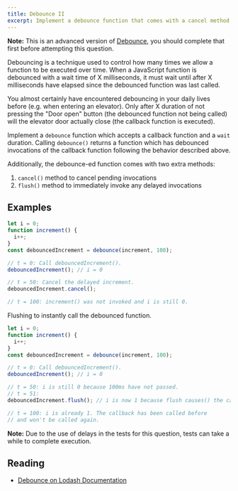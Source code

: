 ```yaml
---
title: Debounce II
excerpt: Implement a debounce function that comes with a cancel method to cancel delayed invocations and a flush method to immediately invoke them
---
```


**Note:** This is an advanced version of [Debounce](/questions/javascript/debounce), you should complete that first before attempting this question.

Debouncing is a technique used to control how many times we allow a function to be executed over time. When a JavaScript function is debounced with a wait time of X milliseconds, it must wait until after X milliseconds have elapsed since the debounced function was last called.

You almost certainly have encountered debouncing in your daily lives before (e.g. when entering an elevator). Only after X duration of not pressing the "Door open" button (the debounced function not being called) will the elevator door actually close (the callback function is executed).

Implement a `debounce` function which accepts a callback function and a `wait` duration. Calling `debounce()` returns a function which has debounced invocations of the callback function following the behavior described above.

Additionally, the debounce-ed function comes with two extra methods:

1. `cancel()` method to cancel pending invocations
2. `flush()` method to immediately invoke any delayed invocations

## Examples

```js
let i = 0;
function increment() {
  i++;
}
const debouncedIncrement = debounce(increment, 100);

// t = 0: Call debouncedIncrement().
debouncedIncrement(); // i = 0

// t = 50: Cancel the delayed increment.
debouncedIncrement.cancel();

// t = 100: increment() was not invoked and i is still 0.
```

Flushing to instantly call the debounced function.

```js
let i = 0;
function increment() {
  i++;
}
const debouncedIncrement = debounce(increment, 100);

// t = 0: Call debouncedIncrement().
debouncedIncrement(); // i = 0

// t = 50: i is still 0 because 100ms have not passed.
// t = 51:
debouncedIncrement.flush(); // i is now 1 because flush causes() the callback to be immediately invoked.

// t = 100: i is already 1. The callback has been called before
// and won't be called again.
```

**Note:** Due to the use of delays in the tests for this question, tests can take a while to complete execution.

## Reading

- [Debounce on Lodash Documentation](https://lodash.com/docs/4.17.15#debounce)

